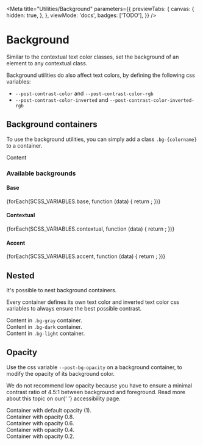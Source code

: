 
<Meta
  title="Utilities/Background"
  parameters={{
    previewTabs: {
      canvas: {
        hidden: true,
      },
    },
    viewMode: 'docs',
    badges: ['TODO'],
  }}
/>

# Background

<p className="lead">
  Similar to the contextual text color classes, set the background of an element to any contextual
  class.
</p>
Background utilities do also affect text colors, by defining the following css variables:

- `--post-contrast-color` and `--post-contrast-color-rgb`
- `--post-contrast-color-inverted` and `--post-contrast-color-inverted-rgb`

## Background containers

To use the background utilities, you can simply add a class `.bg-{colorname}` to a container.

<Canvas withSource="open">
  <Story name="Background containers">
    <div class="bg-yellow p-3">Content</div>
  </Story>
</Canvas>

### Available backgrounds

#### Base

<section className="background-container__section">
  {forEach(SCSS_VARIABLES.base, function (data) {
    return <BackgroundContainer key={data.key} name={data.key} color={data.value} />;
  })}
</section>

#### Contextual

<section className="background-container__section">
  {forEach(SCSS_VARIABLES.contextual, function (data) {
    return <BackgroundContainer key={data.key} name={data.key} color={data.value} />;
  })}
</section>

#### Accent

<section className="background-container__section">
  {forEach(SCSS_VARIABLES.accent, function (data) {
    return <BackgroundContainer key={data.key} name={data.key} color={data.value} />;
  })}
</section>

## Nested

It's possible to nest background containers.

<p className="alert alert-info alert-md">
  Every container defines its own text color and inverted text color css variables to always ensure
  the best possible contrast.
</p>

<Canvas withSource="open">
  <Story name="Nested">
    <div class="bg-gray p-3">
      Content in <code>.bg-gray</code> container.
      <div class="bg-dark p-3">
        Content in <code>.bg-dark</code> container.
        <div class="bg-light p-3">
          Content in <code>.bg-light</code> container.
        </div>
      </div>
    </div>
  </Story>
</Canvas>

## Opacity

Use the css variable `--post-bg-opacity` on a background container, to modify the opacity of its background color.

<p className="alert alert-info alert-md">
  We do not recommend low opacity because you have to ensure a minimal contrast ratio of 4.5:1
  between background and foreground. Read more about this topic on our{' '}
  <LinkTo kind="foundations-accessibility">accessibility</LinkTo> page.
</p>

<Canvas withSource="open">
  <Story name="Opacity">
    <div class="bg-aubergine p-3">Container with default opacity (1).</div>
    <div class="bg-aubergine p-3" style={{ '--post-bg-opacity': 0.8 }}>
      Container with opacity 0.8.
    </div>
    <div class="bg-aubergine p-3" style={{ '--post-bg-opacity': 0.6 }}>
      Container with opacity 0.6.
    </div>
    <div class="bg-aubergine p-3" style={{ '--post-bg-opacity': 0.4 }}>
      Container with opacity 0.4.
    </div>
    <div class="bg-aubergine p-3" style={{ '--post-bg-opacity': 0.2 }}>
      Container with opacity 0.2.
    </div>
  </Story>
</Canvas>
